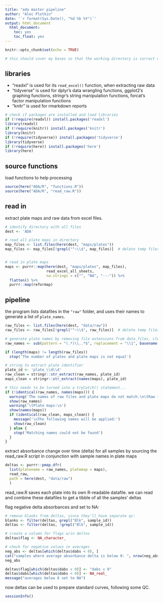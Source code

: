 ```yaml
---
title: "ada master pipeline"
author: "Alec Plotkin"
date: '`r format(Sys.Date(), "%d %b %Y")`'
output: html_document
  html_document:
    toc: yes
    toc_float: yes
---
```


```r
knitr::opts_chunk$set(echo = TRUE)

# this should cover my bases so that the working directory is correct when i run this markdown direct to console (as i usually do) or if i knit the entire thing
```

## libraries

- "readxl" is used for its `read_excel()` function, when extracting raw data
- "tidyverse" is used for dplyr's data wrangling functions, ggplot2's graphing functions, stringr's string manipulation functions, forcat's factor manipulation functions
- "knitr" is used for rmarkdown reports

```r
# check if packages are installed and load libraries
if (!require(readxl)) install.packages('readxl')
library(readxl)
if (!require(knitr)) install.packages('knitr')
library(knitr)
if (!require(tidyverse)) install.packages('tidyverse')
library(tidyverse)
if (!require(here)) install.packages('here')
library(here)
```

## source functions
load functions to help processing

```r
source(here("ADA/R", "functions.R"))
source(here("ADA/R", "read_raw.R"))
```


## read in
extract plate maps and raw data from excel files.

```r
# identify directory with all files
dest <- 'ADA'

# read all plate maps in directory
map_files <- list.files(here(dest, "maps/plates"))
map_files <- map_files[!grepl("^~\\$", map_files)]  # delete temp files


# read in plate maps
maps <- purrr::map(here(dest, "maps/plates", map_files), 
                   read_excel_all_sheets, 
                   na.strings = c("", "NA", "---")) %>%
  flatten() %>%
  purrr::map(reformap)
```


## pipeline

the program lists datafiles in the `"raw"` folder, and uses their names to generate a list of `plate_names`.

```r
raw_files <- list.files(here(dest, "data/raw"))
raw_files <- raw_files[!grepl("^~\\$", raw_files)]  # delete temp files

# generate plate names by removing file extensions from data_files, clean up names, then order
raw_names <- sub(pattern = "(.*)\\..*$", replacement = "\\1", basename(raw_files))

if (length(maps) != length(raw_files))
  stop('The number of plates and plate maps is not equal')

# string to extract plate identifier
plate_id <- 'plate_\\d\\d'
raw_clean = stringr::str_extract(raw_names, plate_id)
maps_clean = stringr::str_extract(names(maps), plate_id)

# this needs to be turned into a tryCatch() statement...
if (!identical(raw_names, names(maps))) {
  warning('The names of raw files and plate maps do not match.\n\tRaw files:\n')
  show(raw_names)
  warning('\tPlate maps:\n')
  show(names(maps))
  if (identical(raw_clean, maps_clean)) {
    message('\nThe following names will be applied:')
    show(raw_clean)
  } else {
    stop('Matching names could not be found')
  }
}
```

extract absorbance change over time (delta) for all samples by sourcing the read_raw.R script in conjunction with sample names in plate maps

```r
deltas <- purrr::pmap_dfr(
  list(platename = raw_names, platemap = maps),
  read_raw, 
  path = here(dest, "data/raw")
  )
```

read_raw.R saves each plate into its own R-readable datafile. we can read and combine these datafiles to get a tibble of all the samples' deltas

flag negative delta absorbances and set to NA:

```r
# remove blanks from deltas, since they'll have separate qc:
blanks <- filter(deltas, grepl("Blk", sample_id))
deltas <- filter(deltas, !grepl("Blk", sample_id))

# create a column for flags w/in deltas
deltas$flag <- NA_character_

# check for negative values in averages
neg_abs <- deltas[which(deltas$dabs < 0), ]
cat("samples where average absorbance delta is below 0: ", nrow(neg_abs), "\\n")
neg_abs

deltas$flag[which(deltas$dabs < 0)] <- "dabs < 0"
deltas$dabs[which(deltas$dabs < 0)] <- NA_real_
message("averages below 0 set to NA")
```
now deltas can be used to prepare standard curves, following some QC.

```r
sessionInfo()
```